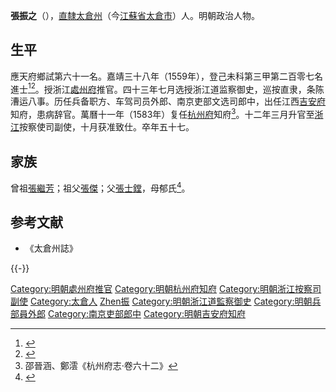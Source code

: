 {{明清人物信息框
| 姓名 = 張振之
| 原名 =
| 圖片名稱= 張振之.jpg
| 圖片大小 = 160px
| 圖片說明 = 《滄浪亭五百名賢像》之張振之石刻像
| 最高職務 = 浙江布政使司副使
| 國家 = 大明
| 爵位 =
| 籍貫 = [[南直隸|直隸]][[太倉州|太倉州]]
| 族裔 = 漢族
| 字號 = 
| 諡號 = 
| 出生日期 = 生年不詳
| 出生地點 = [[南直隸|直隸]][[太倉州|太倉州]]
| 逝世日期 = 卒年不詳
| 逝世地點 = 地點不詳
| 墓葬 =
| 配偶 =
| 親屬 = 
| 出身 = 
*嘉靖三十八年（1559年）己未科同進士出身
| 經歷 = 
| 著作 =
}}

'''張振之'''（{{bd|？年||？年||Zhang張}}），[[南直隸|直隸]][[太倉州|太倉州]]（今[[江蘇省|江蘇省]][[太倉市|太倉市]]）人。明朝政治人物。

== 生平 ==
應天府鄉試第六十一名。嘉靖三十八年（1559年），登己未科第三甲第二百零七名進士<ref>{{Cite book|title=《皇明贡举考》卷五|author=[[张朝瑞|张朝瑞]]|publisher=《续修四库全书》史部第828册|year=|isbn=|location=|pages=}}</ref><ref>{{Cite book|title=贡举志五种 上|author=鲁小俊，江俊伟著|publisher=武汉大学出版社|year=2009|isbn=978-7-307-07043-1|location=武汉|pages=}}</ref>。授浙江[[處州府|處州府]]推官。四十三年七月选授浙江道监察御史，巡按直隶，条陈漕运八事。历任兵备职方、车驾司员外郎、南京吏部文选司郎中，出任江西[[吉安府|吉安府]]知府，患病辞官。萬曆十一年（1583年）复任[[杭州府|杭州府]]知府<ref>邵晉涵、鄭澐《杭州府志·卷六十二》</ref>。十二年三月升官至[[浙江|浙江]]按察使司副使，十月获准致仕。卒年五十七。

== 家族 ==
曾祖[[張繼芳|張繼芳]]；祖父[[張傑|張傑]]；父[[張士鏜|張士鏜]]，母郁氏<ref>{{Cite book|title=天一阁藏明代科举录选刊 登科录 点校本|author=龚延明主编|publisher=宁波出版社|year=2016|isbn=978-7-5526-2320-8|location=宁波|pages=|quote=《天一閣藏明代科舉錄選刊.登科錄》之《嘉靖三十八年己未科登科錄》}}</ref>。

==参考文献==
{{reflist}}
*《太倉州誌》

{{-}}
{{start box}}
{{s-off}}
{{succession box|[[方揚|方　揚]]|[[余良樞|-{余}-良樞]]|[[浙江承宣佈政使司|浙江承宣佈政使司]][[杭州府|杭州府]][[知府|知府]]|<small>萬曆十一年（1583年）上任</small>}}
{{end box}}
{{嘉靖三十八年己未科殿試金榜}}

{{DEFAULTSORT:Zhang張}}
[[Category:明朝處州府推官|Category:明朝處州府推官]]
[[Category:明朝杭州府知府|Category:明朝杭州府知府]]
[[Category:明朝浙江按察司副使|Category:明朝浙江按察司副使]]
[[Category:太倉人|Category:太倉人]]
[[Category:張姓|Zhen振]]
[[Category:明朝浙江道監察御史|Category:明朝浙江道監察御史]]
[[Category:明朝兵部員外郎|Category:明朝兵部員外郎]]
[[Category:南京吏部郎中|Category:南京吏部郎中]]
[[Category:明朝吉安府知府|Category:明朝吉安府知府]]